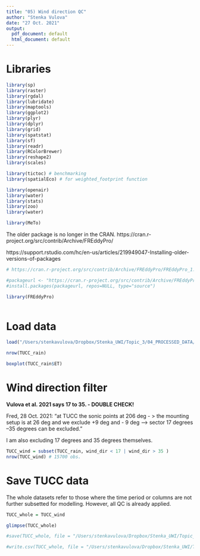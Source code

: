 ```yaml
---
title: "05) Wind direction QC"
author: "Stenka Vulova"
date: "27 Oct. 2021"
output:
  pdf_document: default
  html_document: default
---
```


# Libraries 

```r

library(sp)
library(raster)
library(rgdal)
library(lubridate)
library(maptools)
library(ggplot2)
library(plyr)
library(dplyr)
library(grid)
library(spatstat)
library(sf)
library(readr)
library(RColorBrewer)
library(reshape2)
library(scales)

library(tictoc) # benchmarking 
library(spatialEco) # for weighted_footprint function 

library(openair)
library(water)
library(stats)
library(zoo)
library(water)

library(MeTo)

```

The older package is no longer in the CRAN. 
https://cran.r-project.org/src/contrib/Archive/FREddyPro/ 

https://support.rstudio.com/hc/en-us/articles/219949047-Installing-older-versions-of-packages 

```r

# https://cran.r-project.org/src/contrib/Archive/FREddyPro/FREddyPro_1.0.tar.gz

#packageurl <- "https://cran.r-project.org/src/contrib/Archive/FREddyPro/FREddyPro_1.0.tar.gz"
#install.packages(packageurl, repos=NULL, type="source")

library(FREddyPro)
  
```

# Load data 

```r

load("/Users/stenkavulova/Dropbox/Stenka_UWI/Topic_3/04_PROCESSED_DATA/20211026_QC/TUCC/04_apply_QC/TUCC_rain.RData")

nrow(TUCC_rain)

boxplot(TUCC_rain$ET)

```

# Wind direction filter 

**Vulova et al. 2021 says 17 to 35. - DOUBLE CHECK!** 

Fred, 28 Oct. 2021: "at TUCC the sonic points at 206 deg - > the mounting setup is at 26 deg and we exclude +9 deg and - 9 deg ---> sector 17 degrees –35 degrees can be excluded."

I am also excluding 17 degrees and 35 degrees themselves. 

```r

TUCC_wind = subset(TUCC_rain, wind_dir < 17 | wind_dir > 35 )
nrow(TUCC_wind) # 15700 obs. 

```

# Save TUCC data 

The whole datasets refer to those where the time period or columns are not further subsetted for modelling. However, all QC is already applied. 

```r

TUCC_whole = TUCC_wind

glimpse(TUCC_whole)

#save(TUCC_whole, file = "/Users/stenkavulova/Dropbox/Stenka_UWI/Topic_3/04_PROCESSED_DATA/20211026_QC/TUCC/05_winddir_QC/TUCC_whole.RData")

#write.csv(TUCC_whole, file = "/Users/stenkavulova/Dropbox/Stenka_UWI/Topic_3/04_PROCESSED_DATA/20211026_QC/TUCC/05_winddir_QC/TUCC_whole.csv", row.names = FALSE )

```


